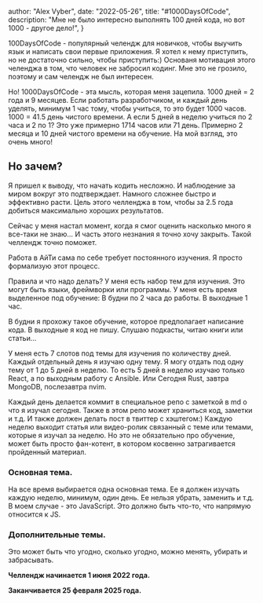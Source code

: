 
  author: "Alex Vyber",
  date: "2022-05-26",
  title: "#1000DaysOfCode",
  description: "Мне не было интересно выполнять 100 дней кода, но вот 1000 - другое дело!",
}


100DaysOfCode - популярный челендж для новичков, чтобы выучить язык и написать свои первые приложения. Я хотел к нему
приступить, но не достаточно сильно, чтобы приступить:) Основаня мотивация этого челенджа в том, что человек не забросил
кодинг. Мне это не грозило, поэтому и сам челендж не был интересен.

Но! 1000DaysOfCode - эта мысль, которая меня зацепила. 1000 дней = 2 года и 9 месяцев. Если работать разработчиком, и
каждый день уделять, минимум 1 час тому, чтобы учиться, то это будет 1000 часов. 1000 = 41.5 день чистого времени. А
если 5 дней в неделю учиться по 2 часа и 2 по 1? Это уже примерно 1714 часов или 71 день. Примерно 2 месяца и 10 дней
чистого времени на обучение. На мой взгляд, это очень много!

## Но зачем?

Я пришел к выводу, что начать кодить несложно. И наблюдение за миром вокруг это подтверждает. Намного сложнее быстро и
эффективно расти. Цель этого челленджа в том, чтобы за 2.5 года добиться максимально хороших результатов.

Сейчас у меня настал момент, когда я смог оценить насколько много я все-таки не знаю… И часть этого незнания я точно
хочу закрыть. Такой челлендж точно поможет.

Работа в АйТи сама по себе требует постоянного изучения. Я просто формализую этот процесс.

Правила и что надо делать? У меня есть набор тем для изучения. Это могут быть языки, фреймворки или программы. У меня
есть время выделенное под обучение: В будни по 2 часа до работы. В выходные 1 час.

В будни я прохожу такое обучение, которое предполагает написание кода. В выходные я код не пишу. Слушаю подкасты, читаю
книги или статьи…

У меня есть 7 слотов под темы для изучения по количеству дней. Каждый отдельный день я изучаю одну тему. Я могу отдать
под одну тему от 1 до 5 дней в неделю. То есть 5 дней в неделю изучаю только React, а по выходным работу с Ansible. Или
Сегодня Rust, завтра MongoDB, послезавтра nvim.

Каждый день делается коммит в специальное репо с заметкой в md о что я изучал сегодня. Также в этом репо может храниться
код, заметки и т.д. И также должен делать пост в твиттер с хэштегом:) Каждую неделю выходит статья или видео-ролик
связанный с теме или темами, которые я изучал за неделю. Но это не обязательно про обучение, может быть просто
фан-котент, в котором косвенно затрагивается пройденный материал.

### Основная тема.

На все время выбирается одна основная тема. Ее я должен изучать каждую неделю, минимум, один день. Ее нельзя убрать,
заменить и т.д. В моем случае - это JavaScript. Это должно быть что-то, что напрямую относится к JS.

### Дополнительные темы.

Это может быть что угодно, сколько угодно, можно менять, убирать и забрасывать.

**Челлендж начинается 1 июня 2022 года.**

**Заканчивается 25 февраля 2025 года.**
